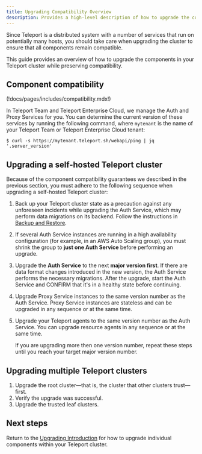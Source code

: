 ```yaml
---
title: Upgrading Compatibility Overview
description: Provides a high-level description of how to upgrade the components in your Teleport cluster. Read this guide before following upgrade instructions for your environment.
---
```


Since Teleport is a distributed system with a number of services that run on
potentially many hosts, you should take care when upgrading the cluster to
ensure that all components remain compatible.

This guide provides an overview of how to upgrade the components in your
Teleport cluster while preserving compatibility.

## Component compatibility

(!docs/pages/includes/compatibility.mdx!)

In Teleport Team and Teleport Enterprise Cloud, we manage the Auth and Proxy
Services for you. You can determine the current version of these services by
running the following command, where `mytenant` is the name of your Teleport
Team or Teleport Enterprise Cloud tenant:

```code
$ curl -s https://mytenant.teleport.sh/webapi/ping | jq '.server_version'
```

## Upgrading a self-hosted Teleport cluster

Because of the component compatibility guarantees we described in the previous
section, you must adhere to the following sequence when upgrading a self-hosted
Teleport cluster:

1. Back up your Teleport cluster state as a precaution against any unforeseen
   incidents while upgrading the Auth Service, which may perform data
   migrations on its backend. Follow the instructions in [Backup and
   Restore](./management/operations/backup-restore.mdx).
1. If several Auth Service instances are running in a high availability
   configuration (for example, in an AWS Auto Scaling group), you must shrink
   the group to **just one Auth Service** before performing an upgrade.
1. Upgrade the **Auth Service** to the next **major version first**. If there
   are data format changes introduced in the new version, the Auth Service
   performs the necessary migrations.  After the upgrade, start the Auth Service
   and CONFIRM that it's in a healthy state before continuing.
1. Upgrade Proxy Service instances to the same version number as the Auth
   Service. Proxy Service instances are stateless and can be upgraded in any
   sequence or at the same time.
1. Upgrade your Teleport agents to the same version number as the Auth Service.
   You can upgrade resource agents in any sequence or at the same time.
   
   If you are upgrading more then one version number, repeat these steps until
   you reach your target major version number.

## Upgrading multiple Teleport clusters

1. Upgrade the root cluster—that is, the cluster that other clusters
   trust—first.
1. Verify the upgrade was successful.
1. Upgrade the trusted leaf clusters.

## Next steps

Return to the [Upgrading Introduction](../upgrading.mdx) for how to upgrade
individual components within your Teleport cluster.

